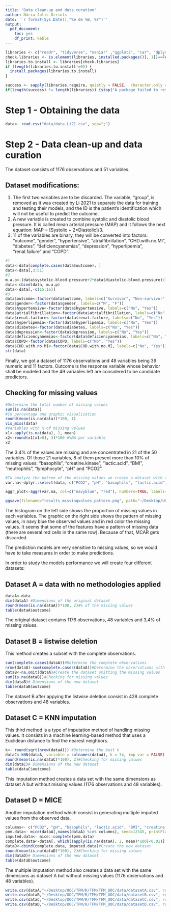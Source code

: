 ```yaml
---
title: 'Data clean-up and data curation'
author: Núria Jolis Orriols
date: '`r format(Sys.Date(),"%e de %B, %Y")`' 
output:
  pdf_document:
    toc: yes
    df_print: kable
---
```


```r
libraries <- c("readr", "tidyverse", "naniar" ,"ggplot2", "car", "dplyr", "reshape2", "patchwork", "rstatix", "gridExtra", "mice", "VIM")
check.libraries <- is.element(libraries, installed.packages()[, 1])==FALSE
libraries.to.install <- libraries[check.libraries]
if (length(libraries.to.install!=0)) {
  install.packages(libraries.to.install)
}

success <- sapply(libraries,require, quietly = FALSE,  character.only = TRUE)
if(length(success) != length(libraries)) {stop("A package failed to return a success in require() function.")}
```

# Step 1 - Obtaining the data

```r
data<- read.csv("data/data.Li21.csv", sep=";")
```

# Step 2 - Data clean-up and data curation

The dataset consists of 1176 observations and 51 variables.

## Dataset modifications: 

1.  The first two variables are to be discarded. The variable, "group", is removed as it was created by Li 2021 to separate the data for training and testing their models, and the ID is the patient's identification which will not be useful to predict the outcome.
2. A new variable is created to combine systolic and diastolic blood pressure. It is called mean arterial pressure (MAP) and it follows the next equation: 
      MAP = [Systolic + 2*Diastolic]/3. 
3. 11 of the variables are binary, they will be converted into factors: "outcome", "gender", "hypertensive", "atrialfibrillation", "CHD.with.no.MI", "diabetes", "deficiencyanemias", "depression", "hyperlipemia", "renal.failure" and "COPD". 

```r
#1
data<-data[complete.cases(data$outcome), ]
data<-data[,3:51]
#2
m.a.p<-(data$systolic.blood.pressure+2*data$diastolic.blood.pressure)/3
data<-cbind(data, m.a.p)
data<-data[,-c(15:16)]
#3
data$outcome<-factor(data$outcome, labels=c("Survivor", "Non-survivor"))
data$gender<-factor(data$gender, labels=c("M", "F"))
data$hypertensive<-factor(data$hypertensive, labels=c("No", "Yes"))
data$atrialfibrillation<-factor(data$atrialfibrillation, labels=c("No", "Yes"))
data$renal.failure<-factor(data$renal.failure, labels=c("No", "Yes"))
data$hyperlipemia<-factor(data$hyperlipemia, labels=c("No", "Yes"))
data$diabetes<-factor(data$diabetes, labels=c("No", "Yes"))
data$depression<-factor(data$depression, labels=c("No", "Yes"))
data$deficiencyanemias<-factor(data$deficiencyanemias, labels=c("No", "Yes"))
data$COPD<-factor(data$COPD, labels=c("No", "Yes"))
data$CHD.with.no.MI<-factor(data$CHD.with.no.MI, labels=c("No", "Yes"))
str(data)
```
Finally, we got a dataset of 1176 observations and 48 variables being 39 numeric and 11 factors. Outcome is the response variable whose behavior shall be modeled and the 49 variables left are considered to be candidate predictors.

## Checking for missing values

```r
#Determine the total number of missing values
sum(is.na(data))
#In percentage and graphic visualization
round(mean(is.na(data))*100, 1)
vis_miss(data)
#Variables with % of missing values
x1<-apply(is.na(data), 2, mean)
x2<-round(x1[x1>0], 3)*100 #%NA per variable
x2
```

The 3.4% of the values are missing and are concentrated in 21 of the 50 variables. Of those 21 variables, 8 of them present more than 10% of missing values: "basophils", "creatine.kinase", "lactic.acid", "BMI", "neutrophils", "lymphocyte", "pH" and "PCO2".


```r
#To analyze the patron of the missing values we create a dataset with those variables and then we plot them: 
var.na<-dplyr::select(data, c("PCO2", "pH", "basophils", "lactic.acid", "BMI", "creatine.kinase", "lymphocyte", "neutrophils", "urine.output", "PT", "INR", "temperature", "glucose", 'm.a.p', "heart.rate", "respiratory.rate", "SP.O2", "blood.calcium"))

aggr_plot<-aggr(var.na, col=c("navyblue", "red"), numbers=TRUE, labels=names(var.na), ylab=c("Histogram of missing values", "Pattern of missing values"), prop = c(TRUE, FALSE), cex.axis=.4)

```

```r
ggsave(filename="results_missingvalues_pattern.png", path="~/Desktop/UOC/TFM/R/Figures", width = 5, height = 4, dpi = 150, units = "in", device='png')
```

The histogram on the left side shows the proportion of missing values in each variables. The graphic on the right side shows the pattern of missing values, in navy blue the observed values and in red color the missing values. It seems that some of the features have a pattern of missing data (there are several red cells in the same row). Because of that, MCAR gets discarded. 

The prediction models are very sensitive to missing values, so we would have to take measures in order to make predictions.

In order to study the models performance we will create four different datasets: 

## Dataset A = data with no methodologies applied

```r
dataA<-data
dim(dataA) #Dimensions of the original dataset
round(mean(is.na(dataA))*100, 2)#% of the missing values
table(dataA$outcome)
```

The original dataset contains 1176 observations, 48 variables and 3,4% of missing values. 

## Dataset B = listwise deletion

This method creates a subset with the complete observations.
```r
sum(complete.cases(dataA))#Determine the complete observations
nrow(dataA)-sum(complete.cases(dataA))#Determine the observations with missing values
dataB<-na.omit(dataA)#Create the dataset omitting the missing values 
sum(is.na(dataB))#Checking for missing values
dim(dataB)# Dimensions of the new dataset
table(dataB$outcome)
```
The dataset B after appying the listwise deletion consist in 428 complete observations and 48 variables.

## Dataset C = KNN imputation

This third method is a type of imputation method of handling missing values. It consists in a machine learning-based method that uses a Euclidean distance to find the nearest neighbors. 
```r
k<- round(sqrt(nrow(dataA))) #Determine the best k
dataC<-kNN(dataA, variable = colnames(dataA), k = 34, imp_var = FALSE) #Generate the imputation with k=34
round(mean(is.na(dataC)*100), 2)#Checking for missing values
dim(dataC)# Dimensions of the new dataset
table(dataC$outcome)
```
This imputation method creates a data set with the same dimensions as dataset A but without missing values (1176 observations and 48 variables). 

## Dataset D = MICE

Another imputation method which consist in generating  multiple imputed values from the observed data.
```r
columns<- c("PCO2", "pH", "basophils", "lactic.acid", "BMI", "creatine.kinase", "lymphocyte", "neutrophils", "urine.output", "PT", "INR", "temperature", "glucose", 'm.a.p', "heart.rate", "respiratory.rate", "SP.O2", "blood.calcium") #Create a vector with the variables that need to be imputated.
pmm.data<- mice(dataA[,names(dataA) %in% columns], seed=12345, printFlag = FALSE, m = 30, method = "pmm")#Generate the imputation
imputed.data<- mice::complete(pmm.data)
complete.data<-dataA[, which((apply(is.na(dataA), 2, mean)*100)<0.01)]
dataD<-cbind(complete.data, imputed.data)#Create the new dataset
round(mean(is.na(dataD)*100), 2)#Checking for missing values
dim(dataD)# Dimensions of the new dataset
table(dataD$outcome)
```

The multiple imputation method also creates a data set with the same dimensions as dataset A but without missing values (1176 observations and 48 variables). 

```r
write.csv(dataA,"~/Desktop/UOC/TFM/R/TFM/TFM_UOC/data/datasetA.csv", row.names = FALSE)
write.csv(dataB,"~/Desktop/UOC/TFM/R/TFM/TFM_UOC/data/datasetB.csv", row.names = FALSE)
write.csv(dataC,"~/Desktop/UOC/TFM/R/TFM/TFM_UOC/data/datasetC.csv", row.names = FALSE)
write.csv(dataD,"~/Desktop/UOC/TFM/R/TFM/TFM_UOC/data/datasetD.csv", row.names = FALSE)
```

